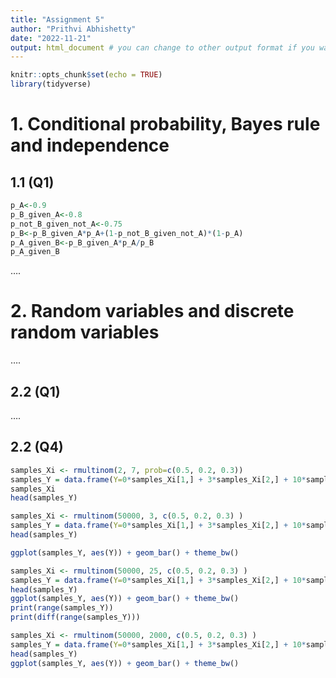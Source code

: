 ```yaml
---
title: "Assignment 5"
author: "Prithvi Abhishetty"
date: "2022-11-21"
output: html_document # you can change to other output format if you want
---
```


```r
knitr::opts_chunk$set(echo = TRUE)
library(tidyverse)
```

# 1. Conditional probability, Bayes rule and independence

## 1.1 (Q1)
```r
p_A<-0.9
p_B_given_A<-0.8
p_not_B_given_not_A<-0.75
p_B<-p_B_given_A*p_A+(1-p_not_B_given_not_A)*(1-p_A)
p_A_given_B<-p_B_given_A*p_A/p_B
p_A_given_B

```


....

# 2. Random variables and discrete random variables


....


## 2.2 (Q1)

....

## 2.2 (Q4)

```r
samples_Xi <- rmultinom(2, 7, prob=c(0.5, 0.2, 0.3))
samples_Y = data.frame(Y=0*samples_Xi[1,] + 3*samples_Xi[2,] + 10*samples_Xi[3,])
samples_Xi
head(samples_Y)
```
```r
samples_Xi <- rmultinom(50000, 3, c(0.5, 0.2, 0.3) )
samples_Y = data.frame(Y=0*samples_Xi[1,] + 3*samples_Xi[2,] + 10*samples_Xi[3,])
head(samples_Y)
```
```r
ggplot(samples_Y, aes(Y)) + geom_bar() + theme_bw()
```
```r
samples_Xi <- rmultinom(50000, 25, c(0.5, 0.2, 0.3) )
samples_Y = data.frame(Y=0*samples_Xi[1,] + 3*samples_Xi[2,] + 10*samples_Xi[3,])
head(samples_Y)
ggplot(samples_Y, aes(Y)) + geom_bar() + theme_bw()
print(range(samples_Y))
print(diff(range(samples_Y)))
```
```r
samples_Xi <- rmultinom(50000, 2000, c(0.5, 0.2, 0.3) )
samples_Y = data.frame(Y=0*samples_Xi[1,] + 3*samples_Xi[2,] + 10*samples_Xi[3,])
head(samples_Y)
ggplot(samples_Y, aes(Y)) + geom_bar() + theme_bw()
```





